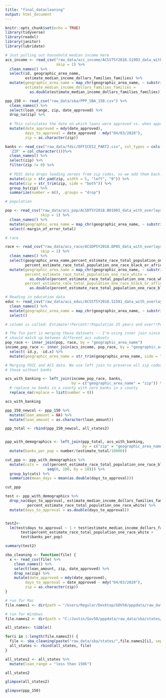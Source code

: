 ```yaml
---
title: "final_datacleaning"
output: html_document
---
```


```r
knitr::opts_chunk$set(echo = TRUE)
library(tidyverse)
library(readxl)
library(janitor)
library(lubridate)


```

```r
# Just pulling out household median income here
acs_income <- read_csv("raw_data/acs_income/ACSST5Y2018.S1903_data_with_overlays_2020-10-12T102624.csv",
                       skip = 1) %>%
  clean_names() %>%
  select(id, geographic_area_name, 
         estimate_median_income_dollars_families_families) %>%
  mutate(geographic_area_name = map_chr(geographic_area_name, ~ substring(., 6)),
         estimate_median_income_dollars_families_families = 
           as.double(estimate_median_income_dollars_families_families))
```
```r
ppp_150 <- read_csv("raw_data/sba/PPP_SBA_150.csv") %>%
  clean_names() %>%
  select(loan_range, zip, date_approved) %>%
  drop_na(zip) %>%
  
  # This calculates the date on which loans were approved vs. when apps opened.
  mutate(date_approved = mdy(date_approved), 
         days_to_approval = date_approved - mdy("04/03/2020"),
         zip = as.character(zip))

```
```r
banks <- read_csv("raw_data/fdic/OFFICES2_PART2.csv", col_types = cols(
  'ZIP' = col_character()))%>%
  clean_names() %>%
  select(zip) %>%
  filter(zip != 0) %>%
  
  # FDIC data drops leading zeroes from zip codes, so we add them back!
  mutate(zip = str_pad(zip, width = 5, "left", "0")) %>%
  mutate(zip = str_trim(zip, side = "both")) %>%
  group_by(zip) %>%
  summarize(number = n(), .groups = "drop")

```

```r
# population

pop <- read_csv("raw_data/acs_pop/ACSDT5Y2018.B01003_data_with_overlays_2020-10-06T100104.csv",
                skip = 1) %>%
  clean_names() %>%
  mutate(geographic_area_name = map_chr(geographic_area_name, ~ substring(., 6))) %>%
  select(-margin_of_error_total)
```


```r
# race

race <- read_csv("raw_data/acs_race/ACSDP5Y2018.DP05_data_with_overlays_2020-10-12T162449.csv",
                skip = 1) %>%
  clean_names() %>%
  select(geographic_area_name,percent_estimate_race_total_population_one_race_white,
         percent_estimate_race_total_population_one_race_black_or_african_american) %>%
  mutate(geographic_area_name = map_chr(geographic_area_name, ~ substring(., 6)),
         percent_estimate_race_total_population_one_race_white = 
           as.double(percent_estimate_race_total_population_one_race_white),
         percent_estimate_race_total_population_one_race_black_or_african_american = 
           as.double(percent_estimate_race_total_population_one_race_black_or_african_american))
```


```r
# Reading in education data
educ <- read_csv("raw_data/acs_educ/ACSST5Y2018.S1501_data_with_overlays_2020-10-15T084511.csv") %>%
  clean_names() %>%
  mutate(geographic_area_name = map_chr(geographic_area_name, ~ substring(., 6))) %>%
  select()

# column is called: Estimate!!Percent!!Population 25 years and over!!Population 35 to 44 years!!High school graduate or higher

```


```r
# The fun part is merging these datasets -- I'm using inner join since all rows
# should match up between different acs subsets
pop_race <- inner_join(pop, race, by = "geographic_area_name")
income_pop_race <- inner_join(acs_income, pop_race, by = "geographic_area_name") %>%
  select(-id.y, -id.x) %>%
  mutate(geographic_area_name = str_trim(geographic_area_name, side = "both"))

```


```r
# Merging FDIC and ACS data. We use left join to preserve all zip codes, even
# those without banks

acs_with_banking <- left_join(income_pop_race, banks, 
                              by = c("geographic_area_name" = "zip")) %>%
  # replace no banks in a county with zero banks in a county
  replace_na(replace = list(number = 0))

acs_with_banking
```


```r

ppp_150_newcol <- ppp_150 %>%
  mutate(loan_amount = NA) %>%
  mutate(loan_amount = as.character(loan_amount))

ppp_total <- rbind(ppp_150_newcol, all_states2)


ppp_with_demographics <- left_join(ppp_total, acs_with_banking, 
                                   by = c("zip" = "geographic_area_name")) %>%
  mutate(banks_per_pop = number/(estimate_total/10000))
```


```r
cut_ppp <- ppp_with_demographics %>%
  mutate(cuts =  cut(percent_estimate_race_total_population_one_race_black_or_african_american,
                   seq(0, 100, by = 10))) %>%
  group_by(cuts) %>%
  summarize(mean_days = mean(as.double(days_to_approval)))

cut_ppp
```


```r
test <- ppp_with_demographics %>%
  drop_na(days_to_approval, estimate_median_income_dollars_families_families,
          percent_estimate_race_total_population_one_race_white) %>%
  mutate(days_to_approval = as.double(days_to_approval))


test2<- 
  lm(test$days_to_approval ~ 1 + test$estimate_median_income_dollars_families_families +
       test$percent_estimate_race_total_population_one_race_white +
       test$banks_per_pop)

summary(test2)
```


```r
sba_cleaning <- function(file) {
  x <- read_csv(file) %>%
    clean_names() %>%
    select(loan_amount, zip, date_approved) %>%
    drop_na(zip) %>%
    mutate(date_approved = mdy(date_approved), 
         days_to_approval = date_approved - mdy("04/03/2020"),
         zip = as.character(zip))
}
```


```r
# run for Mac
file.names1 <- dir(path = "/Users/Regular/Desktop/GOV50/pppdata/raw_data/sba/states/", pattern = ".csv")

# run for Windows
file.names2 <- dir(path = "C:/Justin/Gov50/pppdata/raw_data/sba/states/", pattern = ".csv")
```


```r
all_states<- tibble()

for(i in 1:length(file.names2)) {
  file <- sba_cleaning(paste("raw_data/sba/states/",file.names2[i], sep = ""))
  all_states <- rbind(all_states, file)
}

```


```r
all_states2 <- all_states %>%
  mutate(loan_range = "less than 150k")

all_states2
```


```r
glimpse(all_states2)

glimpse(ppp_150)
```

